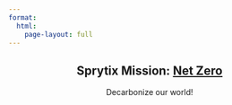 ```yaml
---
format:
  html:
    page-layout: full
---
```


```{=html}
<style>
  body {
  background-image: url("images/home_banner.jpg");
  background-size: cover;
  background-repeat: no-repeat;
}
</style>
```
::: {style="text-align: center;"}
# Sprytix Mission: [Net Zero](https://www.un.org/en/climatechange/net-zero-coalition "Net Zero")

Decarbonize our world!
:::
